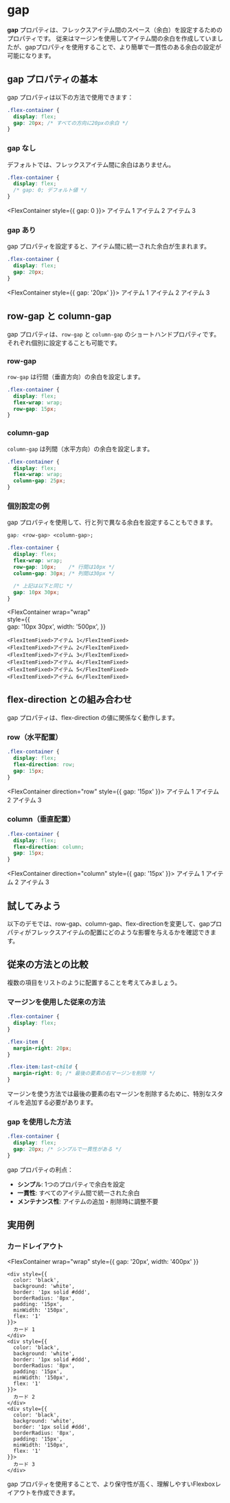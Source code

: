 
# gap

**gap** プロパティは、フレックスアイテム間のスペース（余白）を設定するためのプロパティです。
従来はマージンを使用してアイテム間の余白を作成していましたが、gapプロパティを使用することで、より簡単で一貫性のある余白の設定が可能になります。

## gap プロパティの基本

gap プロパティは以下の方法で使用できます：

```css title="CSS"
.flex-container {
  display: flex;
  gap: 20px; /* すべての方向に20pxの余白 */
}
```

### gap なし

デフォルトでは、フレックスアイテム間に余白はありません。

```css title="CSS"
.flex-container {
  display: flex;
  /* gap: 0; デフォルト値 */
}
```

<FlexContainer style={{ gap: 0 }}>
    <FlexItemFixed>アイテム 1</FlexItemFixed>
    <FlexItemFixed>アイテム 2</FlexItemFixed>
    <FlexItemFixed>アイテム 3</FlexItemFixed>
</FlexContainer>

### gap あり

gap プロパティを設定すると、アイテム間に統一された余白が生まれます。

```css title="CSS"
.flex-container {
  display: flex;
  gap: 20px;
}
```

<FlexContainer style={{ gap: '20px' }}>
    <FlexItemFixed>アイテム 1</FlexItemFixed>
    <FlexItemFixed>アイテム 2</FlexItemFixed>
    <FlexItemFixed>アイテム 3</FlexItemFixed>
</FlexContainer>

## row-gap と column-gap

gap プロパティは、`row-gap` と `column-gap` のショートハンドプロパティです。
それぞれ個別に設定することも可能です。

### row-gap

`row-gap` は行間（垂直方向）の余白を設定します。

```css title="CSS"
.flex-container {
  display: flex;
  flex-wrap: wrap;
  row-gap: 15px;
}
```

### column-gap

`column-gap` は列間（水平方向）の余白を設定します。

```css title="CSS"
.flex-container {
  display: flex;
  flex-wrap: wrap;
  column-gap: 25px;
}
```

### 個別設定の例

gap プロパティを使用して、行と列で異なる余白を設定することもできます。

```css
gap: <row-gap> <column-gap>;
```

```css title="CSS"
.flex-container {
  display: flex;
  flex-wrap: wrap;
  row-gap: 10px;    /* 行間は10px */
  column-gap: 30px; /* 列間は30px */
  
  /* 上記は以下と同じ */
  gap: 10px 30px;
}
```

<FlexContainer 
  wrap="wrap"  
  style={{     
    gap: '10px 30px',
    width: '500px',
  }}
>
    <FlexItemFixed>アイテム 1</FlexItemFixed>
    <FlexItemFixed>アイテム 2</FlexItemFixed>
    <FlexItemFixed>アイテム 3</FlexItemFixed>
    <FlexItemFixed>アイテム 4</FlexItemFixed>
    <FlexItemFixed>アイテム 5</FlexItemFixed>
    <FlexItemFixed>アイテム 6</FlexItemFixed>
</FlexContainer>

## flex-direction との組み合わせ

gap プロパティは、flex-direction の値に関係なく動作します。

### row（水平配置）

```css title="CSS"
.flex-container {
  display: flex;
  flex-direction: row;
  gap: 15px;
}
```

<FlexContainer direction="row" style={{ gap: '15px' }}>
    <FlexItemFixed>アイテム 1</FlexItemFixed>
    <FlexItemFixed>アイテム 2</FlexItemFixed>
    <FlexItemFixed>アイテム 3</FlexItemFixed>
</FlexContainer>

### column（垂直配置）

```css title="CSS"
.flex-container {
  display: flex;
  flex-direction: column;
  gap: 15px;
}
```

<FlexContainer direction="column" style={{ gap: '15px' }}>
    <FlexItemFixed>アイテム 1</FlexItemFixed>
    <FlexItemFixed>アイテム 2</FlexItemFixed>
    <FlexItemFixed>アイテム 3</FlexItemFixed>
</FlexContainer>

## 試してみよう

以下のデモでは、row-gap、column-gap、flex-directionを変更して、gapプロパティがフレックスアイテムの配置にどのような影響を与えるかを確認できます。

<GapDemo />

## 従来の方法との比較

複数の項目をリストのように配置することを考えてみましょう。

### マージンを使用した従来の方法

```css title="従来の方法"
.flex-container {
  display: flex;
}

.flex-item {
  margin-right: 20px;
}

.flex-item:last-child {
  margin-right: 0; /* 最後の要素の右マージンを削除 */
}
```

マージンを使う方法では最後の要素の右マージンを削除するために、特別なスタイルを追加する必要があります。

### gap を使用した方法

```css title="現代的な方法"
.flex-container {
  display: flex;
  gap: 20px; /* シンプルで一貫性がある */
}
```


gap プロパティの利点：
- **シンプル**: 1つのプロパティで余白を設定
- **一貫性**: すべてのアイテム間で統一された余白
- **メンテナンス性**: アイテムの追加・削除時に調整不要

## 実用例

### カードレイアウト

<FlexContainer 
  wrap="wrap" 
  style={{ 
    gap: '20px',
    width: '400px'
  }}
>
    <div style={{
      color: 'black',
      background: 'white',
      border: '1px solid #ddd',
      borderRadius: '8px',
      padding: '15px',
      minWidth: '150px',
      flex: '1'
    }}>
      カード 1
    </div>
    <div style={{
      color: 'black',
      background: 'white',
      border: '1px solid #ddd',
      borderRadius: '8px',
      padding: '15px',
      minWidth: '150px',
      flex: '1'
    }}>
      カード 2
    </div>
    <div style={{
      color: 'black',
      background: 'white',
      border: '1px solid #ddd',
      borderRadius: '8px',
      padding: '15px',
      minWidth: '150px',
      flex: '1'
    }}>
      カード 3
    </div>
</FlexContainer>

gap プロパティを使用することで、より保守性が高く、理解しやすいFlexboxレイアウトを作成できます。